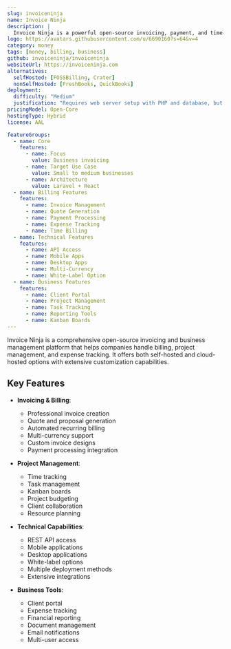 ```yaml
---
slug: invoiceninja
name: Invoice Ninja
description: |
  Invoice Ninja is a powerful open-source invoicing, payment, and time-tracking platform that helps businesses manage billing, quotes, projects and expenses with extensive customization options.
logo: https://avatars.githubusercontent.com/u/6690160?s=64&v=4
category: money
tags: [money, billing, business]
github: invoiceninja/invoiceninja
websiteUrl: https://invoiceninja.com
alternatives:
  selfHosted: [FOSSBilling, Crater]
  nonSelfHosted: [FreshBooks, QuickBooks]
deployment:
  difficulty: "Medium"
  justification: "Requires web server setup with PHP and database, but has good documentation and multiple deployment options."
pricingModel: Open-Core
hostingType: Hybrid
license: AAL

featureGroups:
  - name: Core
    features:
      - name: Focus
        value: Business invoicing
      - name: Target Use Case
        value: Small to medium businesses
      - name: Architecture
        value: Laravel + React
  - name: Billing Features
    features:
      - name: Invoice Management
      - name: Quote Generation
      - name: Payment Processing
      - name: Expense Tracking
      - name: Time Billing
  - name: Technical Features
    features:
      - name: API Access
      - name: Mobile Apps
      - name: Desktop Apps
      - name: Multi-Currency
      - name: White-Label Option
  - name: Business Features
    features:
      - name: Client Portal
      - name: Project Management
      - name: Task Tracking
      - name: Reporting Tools
      - name: Kanban Boards
---
```


Invoice Ninja is a comprehensive open-source invoicing and business management platform that helps companies handle billing, project management, and expense tracking. It offers both self-hosted and cloud-hosted options with extensive customization capabilities.

## Key Features

- **Invoicing & Billing**:

  - Professional invoice creation
  - Quote and proposal generation
  - Automated recurring billing
  - Multi-currency support
  - Custom invoice designs
  - Payment processing integration

- **Project Management**:

  - Time tracking
  - Task management
  - Kanban boards
  - Project budgeting
  - Client collaboration
  - Resource planning

- **Technical Capabilities**:

  - REST API access
  - Mobile applications
  - Desktop applications
  - White-label options
  - Multiple deployment methods
  - Extensive integrations

- **Business Tools**:
  - Client portal
  - Expense tracking
  - Financial reporting
  - Document management
  - Email notifications
  - Multi-user access
